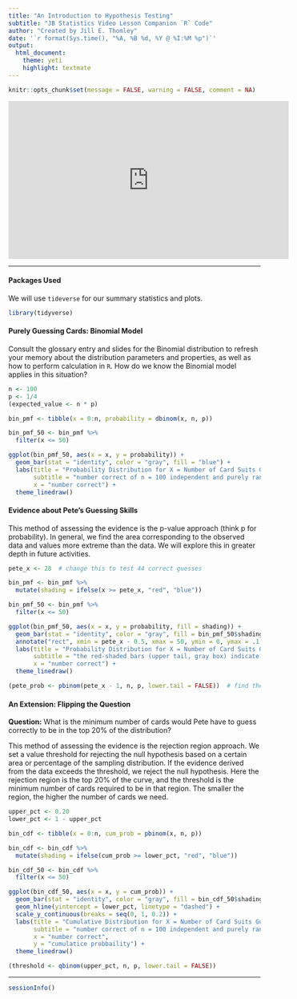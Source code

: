 ```yaml
---
title: "An Introduction to Hypothesis Testing"
subtitle: "JB Statistics Video Lesson Companion `R` Code"
author: "Created by Jill E. Thomley"
date: '`r format(Sys.time(), "%A, %B %d, %Y @ %I:%M %p")`'
output: 
  html_document: 
    theme: yeti
    highlight: textmate
---
```


```r
knitr::opts_chunk$set(message = FALSE, warning = FALSE, comment = NA)
```

<iframe width="560" height="315" src="https://www.youtube.com/embed/tTeMYuS87oU" frameborder="0" allow="accelerometer; autoplay; encrypted-media; gyroscope; picture-in-picture" allowfullscreen></iframe>

***
#### Packages Used

We will use `tideverse` for our summary statistics and plots.

```r
library(tidyverse)
```

#### Purely Guessing Cards: Binomial Model

Consult the glossary entry and slides for the Binomial distribution to refresh your memory about the distribution parameters and properties, as well as how to perform calculation in `R`. How do we know the Binomial model applies in this situation?

```r
n <- 100
p <- 1/4
(expected_value <- n * p)

bin_pmf <- tibble(x = 0:n, probability = dbinom(x, n, p))

bin_pmf_50 <- bin_pmf %>% 
  filter(x <= 50)

ggplot(bin_pmf_50, aes(x = x, y = probability)) + 
  geom_bar(stat = "identity", color = "gray", fill = "blue") +
  labs(title = "Probability Distribution for X = Number of Card Suits Guessed Correctly",
       subtitle = "number correct of n = 100 independent and purely random guesses, truncated at x = 50",
       x = "number correct") +
  theme_linedraw()
```

#### Evidence about Pete's Guessing Skills 

This method of assessing the evidence is the p-value approach (think p for probability). In general, we find the area corresponding to the observed data and values more extreme than the data. We will explore this in greater depth in future activities.

```r
pete_x <- 28  # change this to test 44 correct guesses

bin_pmf <- bin_pmf %>% 
  mutate(shading = ifelse(x >= pete_x, "red", "blue"))

bin_pmf_50 <- bin_pmf %>% 
  filter(x <= 50)

ggplot(bin_pmf_50, aes(x = x, y = probability, fill = shading)) + 
  geom_bar(stat = "identity", color = "gray", fill = bin_pmf_50$shading) +
  annotate("rect", xmin = pete_x - 0.5, xmax = 50, ymin = 0, ymax = .1, alpha = .2) +
  labs(title = "Probability Distribution for X = Number of Card Suits Guessed Correctly",
       subtitle = "the red-shaded bars (upper tail, gray box) indicate Pete's guess of 28 correct and higher",
       x = "number correct") +
  theme_linedraw()

(pete_prob <- pbinom(pete_x - 1, n, p, lower.tail = FALSE))  # find the blue area and subtract from 1
```

#### An Extension: Flipping the Question

**Question:** What is the minimum number of cards would Pete have to guess correctly to be in the top 20% of the distribution?

This method of assessing the evidence is the rejection region approach. We set a value threshold for rejecting the null hypothesis based on a certain area or percentage of the sampling distribution. If the evidence derived from the data exceeds the threshold, we reject the null hypothesis. Here the rejection region is the top 20% of the curve, and the threshold is the minimum number of cards required to be in that region. The smaller the region, the higher the number of cards we need.

```r
upper_pct <- 0.20
lower_pct <- 1 - upper_pct

bin_cdf <- tibble(x = 0:n, cum_prob = pbinom(x, n, p))

bin_cdf <- bin_cdf %>% 
  mutate(shading = ifelse(cum_prob >= lower_pct, "red", "blue"))

bin_cdf_50 <- bin_cdf %>% 
  filter(x <= 50)

ggplot(bin_cdf_50, aes(x = x, y = cum_prob)) + 
  geom_bar(stat = "identity", color = "gray", fill = bin_cdf_50$shading) +
  geom_hline(yintercept = lower_pct, linetype = "dashed") +
  scale_y_continuous(breaks = seq(0, 1, 0.2)) +
  labs(title = "Cumulative Distribution for X = Number of Card Suits Guessed Correctly",
       subtitle = "number correct of n = 100 independent and purely random guesses, truncated at x = 50",
       x = "number correct",
       y = "cumulatice probbaility") +
  theme_linedraw()

(threshold <- qbinom(upper_pct, n, p, lower.tail = FALSE))
```

***
```r
sessionInfo()
```
